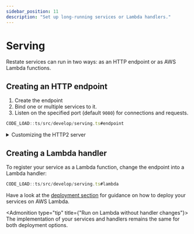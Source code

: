 ```yaml
---
sidebar_position: 11
description: "Set up long-running services or Lambda handlers."
---
```




# Serving
Restate services can run in two ways: as an HTTP endpoint or as AWS Lambda functions.

## Creating an HTTP endpoint
1. Create the endpoint
2. Bind one or multiple services to it.
3. Listen on the specified port (default `9080`) for connections and requests.

```typescript
CODE_LOAD::ts/src/develop/serving.ts#endpoint
```

<details className={"grey-details"}>
    <summary>Customizing the HTTP2 server</summary>

    If you need to manually control or customize the HTTP2 server, you can call `http2Handler()` instead of `listen()`, and then use it to manually instantiate the HTTP server:

    ```ts
    CODE_LOAD::ts/src/develop/serving.ts#custom_endpoint
    ```
</details>

## Creating a Lambda handler

To register your service as a Lambda function, change the endpoint into a Lambda handler:
```typescript
CODE_LOAD::ts/src/develop/serving.ts#lambda
```

Have a look at the [deployment section](/category/aws--aws-lambda)
for guidance on how to deploy your services on AWS Lambda.

<Admonition type="tip" title={"Run on Lambda without handler changes"}>
    The implementation of your services and handlers remains the same for both deployment options.
</Admonition>



